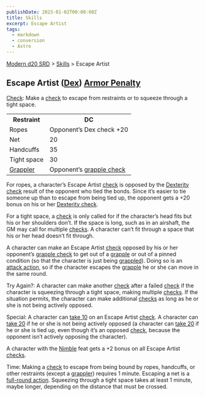 ```yaml
---
publishDate: 2023-01-02T00:00:00Z
title: Skills
excerpt: Escape Artist
tags:
  - markdown
  - conversion
  - Astro
---
```


[Modern d20 SRD](/#modernD20) > [Skills](modern-d20-srd-skills-index) > Escape Artist

## Escape Artist ([Dex](modern-d20-srd-basics-ability-scores)) [Armor Penalty](modern-d20-srd-equipment-armor-general)

[Check](modern-d20-srd-skills-skill-basics-php#skill-check-index): Make a
[check](modern-d20-srd-skills-skill-basics-php#skill-check-index) to escape
from restraints or to squeeze through a tight space.


<table> <tr><th> Restraint</th> <th>DC </th></tr> <tr><td> Ropes</td><td> Opponent’s Dex check +20 </td></tr> <tr class="shaded"><td> Net</td><td> 20 </td></tr> <tr><td> Handcuffs</td><td> 35 </td></tr> <tr class="shaded"><td> Tight space</td><td> 30</td></tr> <tr><td> <a  href="modern-d20-srd-combat-grapple">Grappler</a></td> <td> Opponent’s <a  href="modern-d20-srd-combat-grapple">grapple check</a></td> </tr> </table>



For ropes, a character’s Escape Artist [check](modern-d20-srd-skills-skill-basics-php#skill-check-index) is opposed by the [Dexterity check](modern-d20-srd-skills-skill-basics) result of the opponent who tied the
bonds. Since it’s easier to tie someone up than to escape from being tied up,
the opponent gets a +20 bonus on his or her [Dexterity check](modern-d20-srd-skills-skill-basics).

For a tight space, a [check](modern-d20-srd-skills-skill-basics-php#skill-check-index) is only called for if the character’s head fits but his or her
shoulders don’t. If the space is long, such as in an airshaft, the GM may call
for multiple [checks](modern-d20-srd-skills-skill-basics-php#skill-check-index). A character can’t fit through a space that his or her head doesn’t fit
through.

A character can make an Escape Artist [check](modern-d20-srd-skills-skill-basics-php#skill-check-index) opposed by his or her opponent’s [grapple check](modern-d20-srd-combat-grapple) to get out of a
[grapple](modern-d20-srd-combat-grapple) or out of a pinned condition (so that
the character is just being [grappled](modern-d20-srd-combat-grapple)). Doing
so is an [attack action](modern-d20-srd-combat-attack-actions), so if the
character escapes the [grapple](modern-d20-srd-combat-grapple) he or she can
move in the same round.

Try Again?: A character can make another [check](modern-d20-srd-skills-skill-basics-php#skill-check-index) after a failed [check](modern-d20-srd-skills-skill-basics-php#skill-check-index) if the character is squeezing through a
tight space, making multiple [checks](modern-d20-srd-skills-skill-basics-php#skill-check-index). If the situation permits, the character can make
additional [checks](modern-d20-srd-skills-skill-basics-php#skill-check-index)
as long as he or she is not being actively opposed.

Special: A character can [take 10](modern-d20-srd-skills-skill-basics-php#take10-index) on an Escape Artist [check](modern-d20-srd-skills-skill-basics-php#skill-check-index). A character can [take 20](modern-d20-srd-skills-skill-basics-php#take20-index) if he or she is not being actively
opposed (a character can [take 20](modern-d20-srd-skills-skill-basics-php#take20-index) if he or she is tied up, even though it’s an opposed
[check](modern-d20-srd-skills-skill-basics-php#skill-check-index), because the
opponent isn’t actively opposing the character).

A character with the [Nimble](modern-d20-srd-feats-nimble) feat gets a +2
bonus on all Escape Artist [checks](modern-d20-srd-skills-skill-basics-php#skill-check-index).

Time: Making a [check](modern-d20-srd-skills-skill-basics-php#skill-check-index) to escape from being bound by ropes, handcuffs, or other restraints
(except a [grappler](modern-d20-srd-combat-grapple)) requires 1 minute.
Escaping a net is a [full-round action](modern-d20-srd-combat-full-round-actions). Squeezing through a tight space takes at least 1 minute, maybe
longer, depending on the distance that must be crossed.

